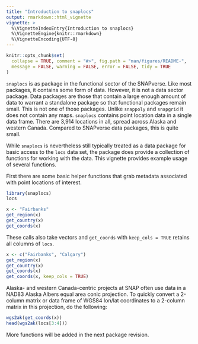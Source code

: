 ```yaml
---
title: "Introduction to snaplocs"
output: rmarkdown::html_vignette
vignette: >
  %\VignetteIndexEntry{Introduction to snaplocs}
  %\VignetteEngine{knitr::rmarkdown}
  %\VignetteEncoding{UTF-8}
---
```


```r
knitr::opts_chunk$set(
  collapse = TRUE, comment = "#>", fig.path = "man/figures/README-",
  message = FALSE, warning = FALSE, error = FALSE, tidy = TRUE
)
```

`snaplocs` is as package in the functional sector of the SNAPverse. Like most packages, it contains some form of data. However, it is not a data sector package. Data packages are those that contain a large enough amount of data to warrant a standalone package so that functional packages remain small.
This is not one of those packages. Unlike `snappoly` and `snapgrid` it does not contain any maps. `snaplocs` contains point location data in a single data frame. There are 3,914 locations in all, spread across Alaska and western Canada. Compared to SNAPverse data packages, this is quite small.

While `snaplocs` is nevertheless still typically treated as a data package for basic access to the `locs` data set, the package does provide a collection of functions for working with the data. This vignette provides example usage of several functions.

First there are some basic helper functions that grab metadata associated with point locations of interest.

```r
library(snaplocs)
locs

x <- "Fairbanks"
get_region(x)
get_country(x)
get_coords(x)
```

These calls also take vectors and `get_coords` with `keep_cols = TRUE` retains all columns of `locs`.

```r
x <- c("Fairbanks", "Calgary")
get_region(x)
get_country(x)
get_coords(x)
get_coords(x, keep_cols = TRUE)
```

Alaska- and western Canada-centric projects at SNAP often use data in a NAD83 Alaska Albers equal area conic projection.
To quickly convert a 2-column matrix or data frame of WGS84 lon/lat coordinates to a 2-column matrix in this projection, do the following:

```r
wgs2ak(get_coords(x))
head(wgs2ak(locs[3:4]))
```

More functions will be added in the next package revision.
